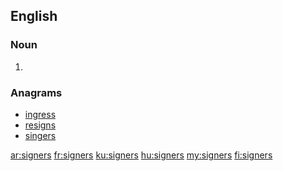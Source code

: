==English==

===Noun===
{{head|en|plural}}

# {{plural of|signer|lang=en}}

===Anagrams===
* [[ingress#English|ingress]]
* [[resigns#English|resigns]]
* [[singers#English|singers]]

[[ar:signers]]
[[fr:signers]]
[[ku:signers]]
[[hu:signers]]
[[my:signers]]
[[fi:signers]]